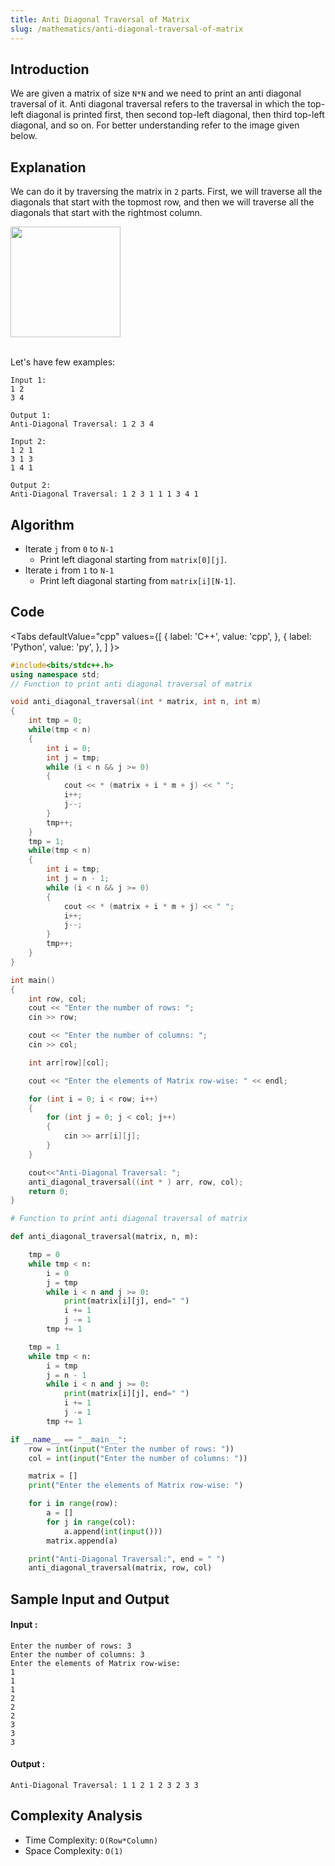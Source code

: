 ```yaml
---
title: Anti Diagonal Traversal of Matrix
slug: /mathematics/anti-diagonal-traversal-of-matrix
---
```


## Introduction

We are given a matrix of size `N*N` and we need to print an anti diagonal traversal of it. Anti diagonal traversal refers to the traversal in which the top-left diagonal is printed first, then second top-left diagonal, then third top-left diagonal, and so on. For better understanding refer to the image given below.

## Explanation 

We can do it by traversing the matrix in `2` parts. First, we will traverse all the diagonals that start with the topmost row, and then we will traverse all the diagonals that start with the rightmost column.

<img src="https://i.imgur.com/l05QYQE.jpg" width="176" height="177" /><br/><br/>

Let's have few examples: 
```
Input 1:
1 2
3 4

Output 1:
Anti-Diagonal Traversal: 1 2 3 4

Input 2:
1 2 1
3 1 3
1 4 1

Output 2:
Anti-Diagonal Traversal: 1 2 3 1 1 1 3 4 1
```

## Algorithm

- Iterate `j` from `0` to `N-1` 
    - Print left diagonal starting from `matrix[0][j]`. 
- Iterate `i` from `1` to `N-1` 
    - Print left diagonal starting from `matrix[i][N-1]`.

## Code


<Tabs
  defaultValue="cpp"
  values={[
    { label: 'C++', value: 'cpp', },
    { label: 'Python', value: 'py', },
  ]
}>
<TabItem value="cpp">

```cpp
#include<bits/stdc++.h>
using namespace std;
// Function to print anti diagonal traversal of matrix

void anti_diagonal_traversal(int * matrix, int n, int m) 
{
    int tmp = 0; 
    while(tmp < n)
    {
        int i = 0;
        int j = tmp;
        while (i < n && j >= 0) 
        {
            cout << * (matrix + i * m + j) << " ";
            i++;
            j--;
        }
        tmp++;
    }
    tmp = 1;
    while(tmp < n)
    {
        int i = tmp;
        int j = n - 1;
        while (i < n && j >= 0) 
        {
            cout << * (matrix + i * m + j) << " ";
            i++;
            j--;
        }
        tmp++;
    }
}

int main() 
{
    int row, col;
    cout << "Enter the number of rows: ";
    cin >> row;

    cout << "Enter the number of columns: ";
    cin >> col;

    int arr[row][col];

    cout << "Enter the elements of Matrix row-wise: " << endl;

    for (int i = 0; i < row; i++) 
    {
        for (int j = 0; j < col; j++)
        {
            cin >> arr[i][j];
        }
    }

    cout<<"Anti-Diagonal Traversal: ";
    anti_diagonal_traversal((int * ) arr, row, col);
    return 0;
}
```
</TabItem>

<TabItem value="py">

```python   
# Function to print anti diagonal traversal of matrix

def anti_diagonal_traversal(matrix, n, m):

    tmp = 0
    while tmp < n:
        i = 0
        j = tmp
        while i < n and j >= 0:
            print(matrix[i][j], end=" ")
            i += 1
            j -= 1
        tmp += 1

    tmp = 1
    while tmp < n:
        i = tmp
        j = n - 1
        while i < n and j >= 0:
            print(matrix[i][j], end=" ")
            i += 1
            j -= 1
        tmp += 1

if __name__ == "__main__":
    row = int(input("Enter the number of rows: "))
    col = int(input("Enter the number of columns: "))

    matrix = []
    print("Enter the elements of Matrix row-wise: ")

    for i in range(row):
        a = []
        for j in range(col):
            a.append(int(input()))
        matrix.append(a)

    print("Anti-Diagonal Traversal:", end = " ")
    anti_diagonal_traversal(matrix, row, col)
```
</TabItem>

</Tabs>

## Sample Input and Output

#### Input :

```
Enter the number of rows: 3
Enter the number of columns: 3
Enter the elements of Matrix row-wise: 
1
1
1
2
2
2
3
3
3
```

#### Output :

```
Anti-Diagonal Traversal: 1 1 2 1 2 3 2 3 3 
```

## Complexity Analysis

- Time Complexity: `O(Row*Column)`
- Space Complexity: `O(1)`